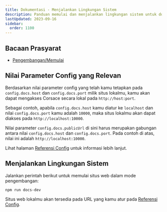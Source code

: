 ```yaml
---
title: Dokumentasi - Menjalankan Lingkungan Sistem
description: Panduan memulai dan menjalankan lingkungan sistem untuk dokumentasi pengembangan.
lastUpdated: 2023-09-16
sidebar:
  order: 1100
---
```


## Bacaan Prasyarat

*   [Pengembangan/Memulai](../../..)

## Nilai Parameter Config yang Relevan

Berdasarkan nilai parameter config yang telah kamu tetapkan pada `config.docs.host` dan `config.docs.port` milik situs lokalmu, kamu akan dapat mengakses Corsace secara lokal pada `http://host:port`.

Sebagai contoh, apabila `config.docs.host` kamu diatur ke `localhost` dan nilai `config.docs.port` kamu adalah `10000`, maka situs lokalmu akan dapat diakses pada `http://localhost:10000`.

Nilai parameter `config.docs.publicUrl` di sini harus merupakan gabungan antara nilai `config.docs.host` dan `config.docs.port`. Pada contoh di atas, nilai ini adalah `http://localhost:10000`.

Lihat halaman [Referensi Config](../../../misc/reference/config) untuk informasi lebih lanjut.

## Menjalankan Lingkungan Sistem

Jalankan perintah berikut untuk memulai situs web dalam mode pengembangan:

```bash
npm run docs-dev
```

Situs web lokalmu akan tersedia pada URL yang kamu atur pada [Referensi Config](../../../misc/reference/config).
